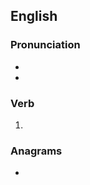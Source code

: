 ==English==

===Pronunciation===
* {{IPA|en|/ɡeɪpt/}}
* {{rhymes|en|eɪpt|s=1}}

===Verb===
{{head|en|verb form}}

# {{en-past of|gape}}

===Anagrams===
* {{anagrams|en|a=adegp|padge|paged}}
